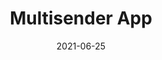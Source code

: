 ---
title: Multisender App
status: publish
date: 2021-06-25
slug: Batch-send IOTX and XRC20 tokens to thousands recipients in one single action.
logo: https://wp.gcap1.iotex.io/wp-content/uploads/2021/06/multisender-logo.png
featured_img: https://wp.gcap1.iotex.io/wp-content/uploads/2021/06/multisender-header.png
website: https://multisender.app
twitter:
telegram:
---